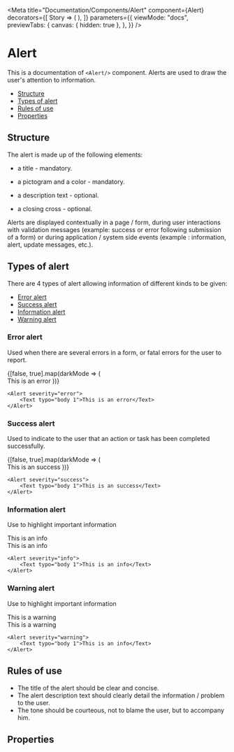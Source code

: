 <!--- Alerts.stories.mdx --->


<Meta
    title="Documentation/Components/Alert"
    component={Alert}
    decorators={[
        Story => (
            <OnyxiaUi darkMode={useDarkMode()}>
                <Story />
            </OnyxiaUi>
        ),
    ]}
    parameters={{
        viewMode: "docs",
        previewTabs: {
            canvas: { hidden: true },
        },
    }}
/>

# Alert

This is a documentation of `<Alert/>` component.
Alerts are used to draw the user's attention to information.

-   [Structure](#structure)
-   [Types of alert](#types-of-alert)
-   [Rules of use](#rules-of-use)
-   [Properties](#properties)

## Structure

The alert is made up of the following elements:

-   a title - mandatory.

-   a pictogram and a color - mandatory.

-   a description text - optional.

-   a closing cross - optional.

Alerts are displayed contextually in a page / form, during user interactions with validation messages
(example: success or error following submission of a form) or during application / system side events
(example : information, alert, update messages, etc.).

## Types of alert

There are 4 types of alert allowing information of different kinds to be given:

-   [Error alert](#error-alert)
-   [Success alert](#success-alert)
-   [Information alert](#information-alert)
-   [Warning alert](#warning-alert)

### Error alert

Used when there are several errors in a form, or fatal errors for the user to report.

<Canvas>
    <Story name="Error  Alert">
        {[false, true].map(darkMode => (
            <Fragment key={darkMode}>
                <div className={css({ "margin": 20 })} />
                <OnyxiaUi darkMode={darkMode}>
                    <Alert severity="error">
                        <Text typo="body 1">This is an error</Text>
                    </Alert>
                </OnyxiaUi>
            </Fragment>
        ))}
    </Story>
</Canvas>

```tsx
<Alert severity="error">
    <Text typo="body 1">This is an error</Text>
</Alert>
```

### Success alert

Used to indicate to the user that an action or task has been completed successfully.

<Canvas>
    <Story name="Success Alert">
        {[false, true].map(darkMode => (
            <Fragment key={darkMode}>
                <div className={css({ "margin": 20 })} />
                <OnyxiaUi darkMode={darkMode}>
                    <Alert severity="success">
                        <Text typo="body 1">This is an success</Text>
                    </Alert>
                </OnyxiaUi>
            </Fragment>
        ))}
    </Story>
</Canvas>

```tsx
<Alert severity="success">
    <Text typo="body 1">This is an success</Text>
</Alert>
```

### Information alert

Use to highlight important information

<Canvas>
    <Story name="Info Alert">
        <OnyxiaUi darkMode={false}>
            <Alert severity="info">
                <Text typo="body 1">This is an info</Text>
            </Alert>
        </OnyxiaUi>
        <div className={css({ "margin": 20 })} />
        <OnyxiaUi darkMode={true}>
            <Alert severity="info">
                <Text typo="body 1">This is an info</Text>
            </Alert>
        </OnyxiaUi>
    </Story>
</Canvas>

```tsx
<Alert severity="info">
    <Text typo="body 1">This is an info</Text>
</Alert>
```

### Warning alert

Use to highlight important information

<Canvas>
    <Story name="Warning Alert">
        <OnyxiaUi darkMode={false}>
            <Alert severity="warning">
                <Text typo="body 1">This is a warning</Text>
            </Alert>
        </OnyxiaUi>
        <div className={css({ "margin": 20 })} />
        <OnyxiaUi darkMode={true}>
            <Alert severity="warning">
                <Text typo="body 1">This is a warning</Text>
            </Alert>
        </OnyxiaUi>
    </Story>
</Canvas>

```tsx
<Alert severity="warning">
    <Text typo="body 1">This is an info</Text>
</Alert>
```

## Rules of use

-   The title of the alert should be clear and concise.
-   The alert description text should clearly detail the information / problem to the user.
-   The tone should be courteous, not to blame the user, but to accompany him.

## Properties

<ArgsTable of={Alert} />
